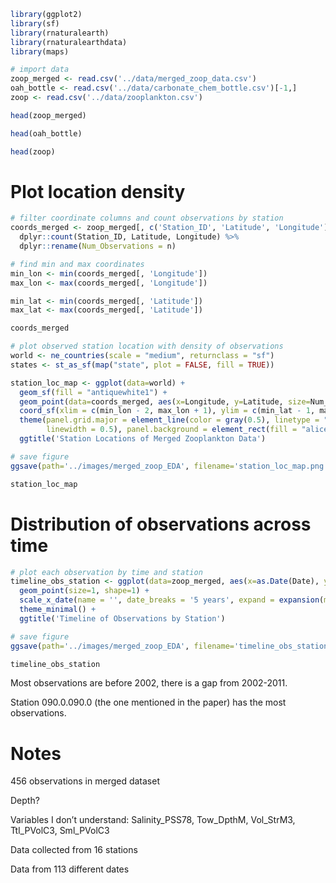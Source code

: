 ```r
library(ggplot2)
library(sf)
library(rnaturalearth)
library(rnaturalearthdata)
library(maps)
```


```r
# import data
zoop_merged <- read.csv('../data/merged_zoop_data.csv')
oah_bottle <- read.csv('../data/carbonate_chem_bottle.csv')[-1,]
zoop <- read.csv('../data/zooplankton.csv')
```

```r
head(zoop_merged)
```

```r
head(oah_bottle)
```

```r
head(zoop)
```


# Plot location density
```r
# filter coordinate columns and count observations by station
coords_merged <- zoop_merged[, c('Station_ID', 'Latitude', 'Longitude')] %>%
  dplyr::count(Station_ID, Latitude, Longitude) %>%
  dplyr::rename(Num_Observations = n)

# find min and max coordinates
min_lon <- min(coords_merged[, 'Longitude'])
max_lon <- max(coords_merged[, 'Longitude'])

min_lat <- min(coords_merged[, 'Latitude'])
max_lat <- max(coords_merged[, 'Latitude'])
```

```r
coords_merged
```


```r
# plot observed station location with density of observations
world <- ne_countries(scale = "medium", returnclass = "sf")
states <- st_as_sf(map("state", plot = FALSE, fill = TRUE))

station_loc_map <- ggplot(data=world) + 
  geom_sf(fill = "antiquewhite1") + 
  geom_point(data=coords_merged, aes(x=Longitude, y=Latitude, size=Num_Observations)) + 
  coord_sf(xlim = c(min_lon - 2, max_lon + 1), ylim = c(min_lat - 1, max_lat + 2), expand=FALSE) + 
  theme(panel.grid.major = element_line(color = gray(0.5), linetype = "dashed", 
        linewidth = 0.5), panel.background = element_rect(fill = "aliceblue")) + 
  ggtitle('Station Locations of Merged Zooplankton Data')

# save figure
ggsave(path='../images/merged_zoop_EDA', filename='station_loc_map.png')

station_loc_map
```

# Distribution of observations across time
```r
# plot each observation by time and station
timeline_obs_station <- ggplot(data=zoop_merged, aes(x=as.Date(Date), y=Station_ID)) + 
  geom_point(size=1, shape=1) + 
  scale_x_date(name = '', date_breaks = '5 years', expand = expansion(mult = c(0.05, 0.1))) + 
  theme_minimal() + 
  ggtitle('Timeline of Observations by Station')

# save figure
ggsave(path='../images/merged_zoop_EDA', filename='timeline_obs_station.png')

timeline_obs_station
```

Most observations are before 2002, there is a gap from 2002-2011.

Station 090.0.090.0 (the one mentioned in the paper) has the most observations.









# Notes
456 observations in merged dataset

Depth?

Variables I don't understand: Salinity_PSS78, Tow_DpthM, Vol_StrM3, Ttl_PVolC3, Sml_PVolC3

Data collected from 16 stations

Data from 113 different dates

